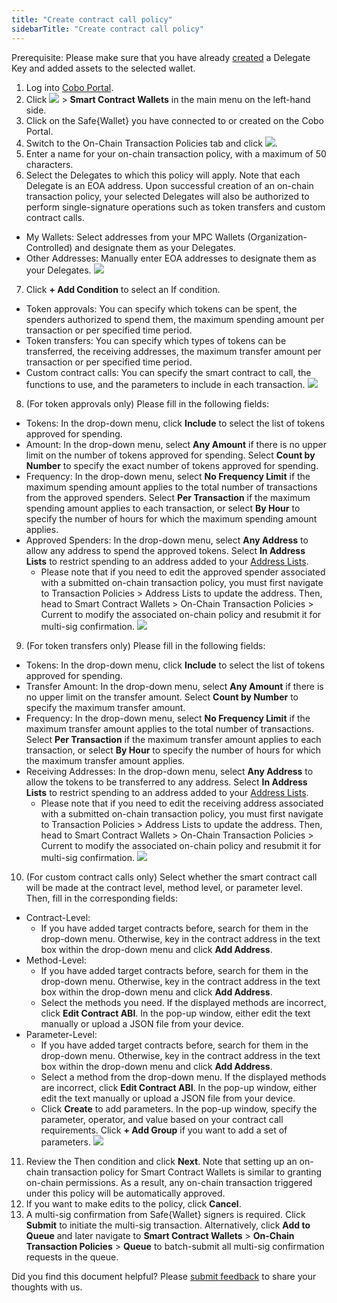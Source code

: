 ```yaml
---
title: "Create contract call policy"
sidebarTitle: "Create contract call policy"
---
```


<Note>Prerequisite: Please make sure that you have already [created](/en/portal/risk-controls/on-chain-tx-type) a Delegate Key and added assets to the selected wallet.</Note>

1. Log into [Cobo Portal](https://portal.cobo.com/login).
2. Click <img src="/en/images/risk-controls/wallet.svg" className="icon"></img> > **Smart Contract Wallets** in the main menu on the left-hand side.
3. Click on the Safe&#123;Wallet&#125; you have connected to or created on the Cobo Portal.
4. Switch to the On-Chain Transaction Policies tab and click <img src="/en/images/risk-controls/create_policy.svg" className="icon"></img>.
5. Enter a name for your on-chain transaction policy, with a maximum of 50 characters.
6. Select the Delegates to which this policy will apply. Note that each Delegate is an EOA address. Upon successful creation of an on-chain transaction policy, your selected Delegates will also be authorized to perform single-signature operations such as token transfers and custom contract calls.
- My Wallets: Select addresses from your MPC Wallets (Organization-Controlled) and designate them as your Delegates.
- Other Addresses: Manually enter EOA addresses to designate them as your Delegates.
<img src="/en/images/risk-controls/1.png" className="screenshot_modal"></img>
7. Click **+ Add Condition** to select an If condition.
- Token approvals: You can specify which tokens can be spent, the spenders authorized to spend them, the maximum spending amount per transaction or per specified time period.
- Token transfers: You can specify which types of tokens can be transferred, the receiving addresses, the maximum transfer amount per transaction or per specified time period.
- Custom contract calls: You can specify the smart contract to call, the functions to use, and the parameters to include in each transaction.
<img src="/en/images/risk-controls/2.png" className="screenshot_modal"></img>
8. (For token approvals only) Please fill in the following fields:
- Tokens: In the drop-down menu, click **Include** to select the list of tokens approved for spending.
- Amount: In the drop-down menu, select **Any Amount** if there is no upper limit on the number of tokens approved for spending. Select **Count by Number** to specify the exact number of tokens approved for spending.
- Frequency: In the drop-down menu, select **No Frequency Limit** if the maximum spending amount applies to the total number of transactions from the approved spenders. Select **Per Transaction** if the maximum spending amount applies to each transaction, or select **By Hour** to specify the number of hours for which the maximum spending amount applies.
- Approved Spenders: In the drop-down menu, select **Any Address** to allow any address to spend the approved tokens. Select **In Address Lists** to restrict spending to an address added to your [Address Lists](/en/portal/risk-controls/address-list).
    - Please note that if you need to edit the approved spender associated with a submitted on-chain transaction policy, you must first navigate to Transaction Policies > Address Lists to update the address. Then, head to Smart Contract Wallets > On-Chain Transaction Policies > Current to modify the associated on-chain policy and resubmit it for multi-sig confirmation.
<img src="/en/images/risk-controls/3.png" className="screenshot_full_screen"></img>
9. (For token transfers only) Please fill in the following fields:
- Tokens: In the drop-down menu, click **Include** to select the list of tokens approved for spending.
- Transfer Amount: In the drop-down menu, select **Any Amount** if there is no upper limit on the transfer amount. Select **Count by Number** to specify the maximum transfer amount.
- Frequency: In the drop-down menu, select **No Frequency Limit** if the maximum transfer amount applies to the total number of transactions. Select **Per Transaction** if the maximum transfer amount applies to each transaction, or select **By Hour** to specify the number of hours for which the maximum transfer amount applies.
- Receiving Addresses: In the drop-down menu, select **Any Address** to allow the tokens to be transferred to any address. Select **In Address Lists** to restrict spending to an address added to your [Address Lists](/en/portal/risk-controls/address-list).
    - Please note that if you need to edit the receiving address associated with a submitted on-chain transaction policy, you must first navigate to Transaction Policies > Address Lists to update the address. Then, head to Smart Contract Wallets > On-Chain Transaction Policies > Current to modify the associated on-chain policy and resubmit it for multi-sig confirmation.
<img src="/en/images/risk-controls/4.png" className="screenshot_full_screen"></img>
10. (For custom contract calls only) Select whether the smart contract call will be made at the contract level, method level, or parameter level. Then, fill in the corresponding fields:
- Contract-Level:
   - If you have added target contracts before, search for them in the drop-down menu. Otherwise, key in the contract address in the text box within the drop-down menu and click **Add Address**.
- Method-Level:
   - If you have added target contracts before, search for them in the drop-down menu. Otherwise, key in the contract address in the text box within the drop-down menu and click **Add Address**.
   - Select the methods you need. If the displayed methods are incorrect, click **Edit Contract ABI**. In the pop-up window, either edit the text manually or upload a JSON file from your device.
- Parameter-Level:
   - If you have added target contracts before, search for them in the drop-down menu. Otherwise, key in the contract address in the text box within the drop-down menu and click **Add Address**.
   - Select a method from the drop-down menu. If the displayed methods are incorrect, click **Edit Contract ABI**. In the pop-up window, either edit the text manually or upload a JSON file from your device.
   - Click **Create** to add parameters. In the pop-up window, specify the parameter, operator, and value based on your contract call requirements. Click **+ Add Group** if you want to add a set of parameters.
<img src="/en/images/risk-controls/9.png" className="screenshot_full_screen"></img>
11. Review the Then condition and click **Next**. Note that setting up an on-chain transaction policy for Smart Contract Wallets is similar to granting on-chain permissions. As a result, any on-chain transaction triggered under this policy will be automatically approved.
12. If you want to make edits to the policy, click **Cancel**.
13. A multi-sig confirmation from Safe&#123;Wallet&#125; signers is required. Click **Submit** to initiate the multi-sig transaction. Alternatively, click **Add to Queue** and later navigate to **Smart Contract Wallets** > **On-Chain Transaction Policies** > **Queue** to batch-submit all multi-sig confirmation requests in the queue.







<Tip>Did you find this document helpful? Please [submit feedback](https://forms.zohopublic.com/cobo/form/DocumentFeedbackForm/formperma/QvLOhxJv1_JMsJ-1dleZ8Itb_7rzN-LtgvsDdxosoVI) to share your thoughts with us.</Tip>